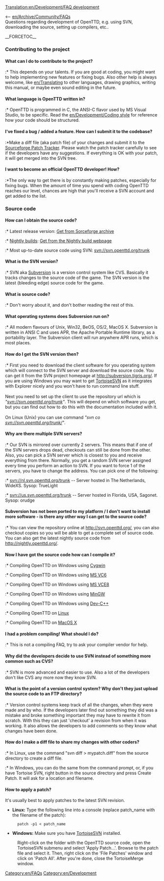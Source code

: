 [[Translation:en/Development/FAQ development]]
[[Category:en/FAQs]]
[[Category:en/Development]]

<-- [[en/Archive/Community/FAQ]]s<br/>
Questions regarding development of OpenTTD, e.g. using SVN, downloading the source, setting up compilers, etc..

__FORCETOC__
===Contributing to the project===
====What can I do to contribute to the project?====
:* This depends on your talents. If you are good at coding, you might want to help implementing new features or fixing bugs. Also other help is always welcome, like [[en/Translating]] to other languages, drawing graphics, writing this manual, or maybe even sound editing in the future.
====What language is OpenTTD written in?====
:* OpenTTD is programmed in C, the ANSI-C flavor used by MS Visual Studio, to be specific. Read the [[en/Development/Coding style]] for reference how your code should be structured.
====I've fixed a bug / added a feature. How can I submit it to the codebase?====
:*Make a diff file (aka patch file) of your changes and submit it to the [http://sourceforge.net/tracker/?group_id=103924&atid=636367 Sourceforge Patch Tracker]. Please watch the patch tracker carefully to see if the developers have any suggestions. If everything is OK with your patch, it will get merged into the SVN tree.
====I want to become an official OpenTTD developer! How?====
:*The only way to get there is by constantly making patches, especially for fixing bugs. When the amount of time you spend with coding OpenTTD reaches our level, chances are high that you'll receive a SVN account and get added to the list.

===Source code===
====How can I obtain the source code?====
:* Latest release version:  [http://sourceforge.net/project/showfiles.php?group_id=103924&package_id=111717  Get from Sorceforge archive]
:* [[en/Archive/Community/Nightly build|Nightly builds]]: [http://nightly.openttd.org/ Get from the Nightly build webpage]
:* Most up-to-date source code using SVN: svn://svn.openttd.org/trunk

====What is the SVN version?====
:* SVN aka [https://www.wikipedia.org/wiki/Subversion Subversion] is a version control system like CVS. Basically it tracks changes to the source code of the game. The SVN version is the latest (bleeding edge) source code for the game.

====What is source code?====
:* Don't worry about it, and don't bother reading the rest of this.

====What operating systems does Subversion run on?====
:* All modern flavours of Unix, Win32, BeOS, OS/2, MacOS X. Subversion is written in ANSI C and uses APR, the Apache Portable Runtime library, as a portability layer. The Subversion client will run anywhere APR runs, which is most places.

====How do I get the SVN version then?====
:* First you need to download the client software for you operating system which will connect to the SVN server and download the source code. You can get it from the SVN project homepage at http://subversion.tigris.org/. If you are using Windows you may want to get [http://tortoisesvn.tigris.org/ TortoiseSVN] as it integrates with Explorer nicely and you won't have to run command line stuff.<br><br>Next you need to set up the client to use the repository url which is ''"svn://svn.openttd.org/trunk"''. This will depend on which software you get, but you can find out how to do this with the documentation included with it.<br><br>On Linux (Unix) you can use command ''"svn co svn://svn.openttd.org/trunk/"''.


====Why are there multiple SVN servers?====
:* Our SVN is mirrored over currently 2 servers. This means that if one of the SVN servers drops dead, checkouts can still be done from the other. Also, you can pick a SVN server which is closest to you and receive everything from there. Normally, you get a random SVN server assigned every time you perform an action to SVN. If you want to force 1 of the servers, you have to change the address. You can pick one of the following:
:* svn://nl.svn.openttd.org/trunk -- Server hosted in The Netherlands, WideXS. Sysop: TrueLight
:* svn://us.svn.openttd.org/trunk -- Server hosted in Florida, USA, Sagonet. Sysop: orudge

====Subversion has not been ported to my platform / I don't want to install more software - is there any other way I can get to the source code?====
:* You can view the repository online at http://svn.openttd.org/, you can also checkout copies so you will be able to get a complete set of source code. You can also get the latest nightly source code from http://nightly.openttd.org/.

====Now I have got the source code how can I compile it?====
:* Compiling OpenTTD on Windows using [[en/Cygwin|Cygwin]]
:* Compiling OpenTTD on Windows using [[en/MSVC6|MS VC6]]
:* Compiling OpenTTD on Windows using [[en/MicrosoftVisualCExpress|MS VCE8]]
:* Compiling OpenTTD on Windows using [[en/Archive/Compilation and Ports/Compiling on Windows using MinGW|MinGW]]
:* Compiling OpenTTD on Windows using [[en/Compiling on DevCPlusPlus|Dev-C++]]
:* Compiling OpenTTD on [[en/Archive/Compilation and Ports/Compiling on GNU∕Linux and 🟉BSD|Linux]]
:* Compiling OpenTTD on [[en/Archive/Compilation and Ports/Compiling on Mac OS X|MacOS X]]

====I had a problem compiling! What should I do?====
:* This is not a compiling FAQ, try to ask your compiler vendor for help.
====Why did the developers decide to use SVN instead of something more common such as CVS?====
:* SVN is more advanced and easier to use. Also a lot of the developers don't like CVS any more now they know SVN.
====What is the point of a version control system? Why don't they just upload the source code to an FTP directory?====
:* Version control systems keep track of all the changes, when they were made and by who. If the developers later find out something they did was a mistake and broke something important they may have to rewrite it from scratch. With this they can just 'checkout' a revision from when it was working. It also allows the developers to add comments so they know what changes have been done.
====How do I make a diff file to share my changes with other coders?====
:* In Linux, use the command "svn diff > mypatch.diff" from the source directory to create a diff file.
:* In Windows, you can do the same from the command prompt, or, if you have Tortoise SVN, right button in the source directory and press Create Patch. It will ask for a location and filename.

====How to apply a patch?====
It's usually best to apply patches to the latest SVN revision.

*'''Linux:''' Type the following line into a console (replace patch_name with the filename of the patch):
:<code>patch -p1 < patch_name</code>
 
*'''Windows:''' Make sure you have [http://tortoisesvn.tigris.org TortoiseSVN] installed.
:Right-click on the folder with the OpenTTD source code, open the TortoiseSVN submenu and select 'Apply Patch...'. Browse to the patch file and select it. Then, right click on the 'File Patches' window and click on 'Patch All'. After you're done, close the TortoiseMerge window.